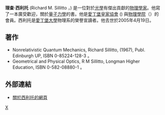 {{NoteTA|G1=物理學}}
'''理查·西利托''' (Richard M. Sillitto ，{{bd|1923年||2005年|4月19日|Sillitto}}) 是一位對於[[光學|光學]]有傑出貢獻的[[物理學家|物理學家]]。他寫了一本廣受歡迎，關於[[量子力學|量子力學]]的書。他是[[愛丁堡皇家協會|愛丁堡皇家協會]] ({{lang|en|Royal Society of Edinburgh}}) 與[[物理學院|物理學院]]（{{lang|en|Institute of Physics}}）的會員。西利托是[[愛丁堡大學|愛丁堡大學]]物理系的榮譽宣讀者。他去世於2005年4月19日。

==著作==
*Nonrelativistic Quantum Mechanics, Richard Sillitto, (1967), Publ. Edinburgh UP, ISBN 0-85224-128-3 。
*Geometrical and Physical Optics, R M Sillitto, Longman Higher Education, ISBN 0-582-08880-1 。

==外部連結==
*[http://www.sillittopages.co.uk/ 關於西利托的網頁] {{Wayback|url=http://www.sillittopages.co.uk/ |date=20210120221408 }}

{{物理学家小作品}}

[[Category:英國物理學家|X]]